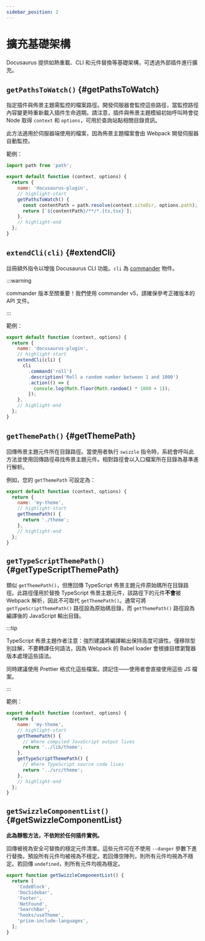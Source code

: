 ```yaml
---
sidebar_position: 2
---
```


# 擴充基礎架構

Docusaurus 提供如熱重載、CLI 和元件替換等基礎架構，可透過外部插件進行擴充。

## `getPathsToWatch()` {#getPathsToWatch}

指定插件與佈景主題需監控的檔案路徑。開發伺服器會監控這些路徑，當監控路徑內容變更時重新載入插件生命週期。請注意，插件與佈景主題模組初始呼叫時會從 Node 取得 `context` 和 `options`，可用於查詢站點相關目錄資訊。

此方法適用於伺服器端使用的檔案，因為佈景主題檔案會由 Webpack 開發伺服器自動監控。

範例：

```js title="docusaurus-plugin/src/index.js"
import path from 'path';

export default function (context, options) {
  return {
    name: 'docusaurus-plugin',
    // highlight-start
    getPathsToWatch() {
      const contentPath = path.resolve(context.siteDir, options.path);
      return [`${contentPath}/**/*.{ts,tsx}`];
    },
    // highlight-end
  };
}
```

## `extendCli(cli)` {#extendCli}

註冊額外指令以增強 Docusaurus CLI 功能。`cli` 為 [commander](https://www.npmjs.com/package/commander/v/5.1.0) 物件。

:::warning

commander 版本至關重要！我們使用 commander v5，請確保參考正確版本的 API 文件。

:::

範例：

```js title="docusaurus-plugin/src/index.js"
export default function (context, options) {
  return {
    name: 'docusaurus-plugin',
    // highlight-start
    extendCli(cli) {
      cli
        .command('roll')
        .description('Roll a random number between 1 and 1000')
        .action(() => {
          console.log(Math.floor(Math.random() * 1000 + 1));
        });
    },
    // highlight-end
  };
}
```

## `getThemePath()` {#getThemePath}

回傳佈景主題元件所在目錄路徑。當使用者執行 `swizzle` 指令時，系統會呼叫此方法並使用回傳路徑尋找佈景主題元件。相對路徑會以入口檔案所在目錄為基準進行解析。

例如，您的 `getThemePath` 可設定為：

```js title="my-theme/src/index.js"
export default function (context, options) {
  return {
    name: 'my-theme',
    // highlight-start
    getThemePath() {
      return './theme';
    },
    // highlight-end
  };
}
```

## `getTypeScriptThemePath()` {#getTypeScriptThemePath}

類似 `getThemePath()`，但應回傳 TypeScript 佈景主題元件原始碼所在目錄路徑。此路徑僅用於替換 TypeScript 佈景主題元件，該路徑下的元件**不會**被 Webpack 解析，因此不可取代 `getThemePath()`。通常可將 `getTypeScriptThemePath()` 路徑設為原始碼目錄，而 `getThemePath()` 路徑設為編譯後的 JavaScript 輸出目錄。

:::tip

TypeScript 佈景主題作者注意：強烈建議將編譯輸出保持高度可讀性。僅移除型別註解，不要轉譯任何語法，因為 Webpack 的 Babel loader 會根據目標瀏覽器版本處理這些語法。

同時建議使用 Prettier 格式化這些檔案。請記住——使用者會直接使用這些 JS 檔案。

:::

範例：

```js title="my-theme/src/index.js"
export default function (context, options) {
  return {
    name: 'my-theme',
    // highlight-start
    getThemePath() {
      // Where compiled JavaScript output lives
      return '../lib/theme';
    },
    getTypeScriptThemePath() {
      // Where TypeScript source code lives
      return '../src/theme';
    },
    // highlight-end
  };
}
```

## `getSwizzleComponentList()` {#getSwizzleComponentList}

**此為靜態方法，不依附於任何插件實例。**

回傳被視為安全可替換的穩定元件清單。這些元件可在不使用 `--danger` 參數下進行替換。預設所有元件均被視為不穩定。若回傳空陣列，則所有元件均視為不穩定。若回傳 `undefined`，則所有元件均視為穩定。

```js title="my-theme/src/index.js"
export function getSwizzleComponentList() {
  return [
    'CodeBlock',
    'DocSidebar',
    'Footer',
    'NotFound',
    'SearchBar',
    'hooks/useTheme',
    'prism-include-languages',
  ];
}
```